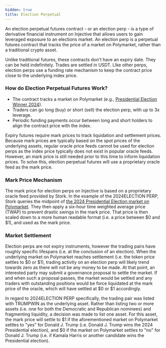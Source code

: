 ```yaml
---
hidden: true
title: Election Perpetual
---
```


An election perpetual futures contract - or an election perp - is a type of derivative financial instrument on Injective that allows users to gain leveraged exposure to an elections market. An election perp is a perpetual futures contract that tracks the price of a market on Polymarket, rather than a traditional crypto asset.

Unlike traditional futures, these contracts don't have an expiry date. They can be held indefinitely. Trades are settled in USDT. LIke other perps, election perps use a funding rate mechanism to keep the contract price close to the underlying index price.

### How do Election Perpetual Futures Work?

* The contract tracks a market on Polymarket (e.g., [Presidential Election Winner 2024](https://polymarket.com/event/presidential-election-winner-2024)).
* Traders can go long (buy) or short (sell) the election perp, with up to 3x leverage.
* Periodic funding payments occur between long and short holders to align the contract price with the index.

Expiry futures require mark prices to track liquidation and settlement prices. Because mark prices are typically based on the spot prices of the underlying assets, regular oracle price feeds cannot be used for election perps as the index price typically does not exist in popular oracle feeds. However, an mark price is still needed prior to this time to inform liquidation prices. To solve this, election perpetual futures will use a proprietary oracle feed as the mark price.

### Mark Price Mechanism

The mark price for election perps on Injective is based on a proprietary oracle feed provided by Stork. In the example of the 2024ELECTION PERP, Stork queries the midpoint of [the 2024 Presidential Election market on Polymarket](./election-perpetual#how-do-election-perpetual-futures-work). They then apply a six-hour time weighted average price (TWAP) to prevent drastic swings in the mark price. That price is then scaled down to a more human readable format (i.e. a price between $0 and $1), and used as the mark price.

### Market Settlement

Election perps are not expiry instruments, however the trading pairs have roughly specific lifespans (i.e. at the conclusion of an election). When the underlying market on Polymarket reaches settlement (i.e. the token price settles to $0 or $1), trading activity on an election perp will likely trend towards zero as there will not be any money to be made. At that point, an interested party may submit a governance proposal to settle the market. If and when such a proposal passes, the market would be settled and any traders with outstanding positions would be force liquidated at the mark price of the oracle, which will have settled at $0 or $1 accordingly.

In regard to 2024ELECTION PERP specifically, the trading pair was listed with TRUMPWIN as the underlying asset. Rather than listing two or more assets (i.e. one for both the Democratic and Republican nominees) and fragmenting liquidity, a decision was made to list one asset. For this asset, the mark price will settle to $1 if the aforementioned market on Polymarket settles to "yes" for Donald J. Trump (i.e. Donald J. Trump wins the 2024 Presidential election), and $0 if the market on Polymarket settles to "no" for Donald J. Trump (i.e. if Kamala Harris or another candidate wins the Presidential election).
